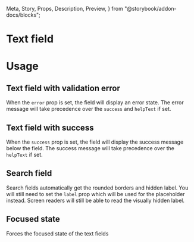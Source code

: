   Meta,
  Story,
  Props,
  Description,
  Preview,
} from "@storybook/addon-docs/blocks";

<Meta title="Forms/Text field" component={TextField} />

# Text field

<Description of={TextField} />

<Preview withToolbar>
  <Story name="Text field">
    <TextField label="Name" required helpText="Help me out" />
  </Story>
</Preview>

<Props of={TextField} />

# Usage

## Text field with validation error

When the `error` prop is set, the field will display an error state. The error message
will take precedence over the `success` and `helpText` if set.

<Preview>
  <Story name="Text field with validation error">
    <TextField
      label="Name"
      error="Name can't be empty"
      success="Saved" // not shown
      helpText="Help me out" // not shown
      required
    />
  </Story>
</Preview>

## Text field with success

When the `success` prop is set, the field will display the success message below the
field. The success message will take precedence over the `helpText` if set.

<Preview>
  <Story name="Text field with success">
    <TextField
      label="Name"
      success="Saved"
      helpText="Help me out" // not shown
    />
  </Story>
</Preview>

## Search field

Search fields automatically get the rounded borders and hidden label. You will still need
to set the `label` prop which will be used for the placeholder instead. Screen readers
will still be able to read the visually hidden label.

<Preview>
  <Story name="Search field">
    <TextField type="search" label="Search" />
  </Story>
</Preview>

## Focused state

Forces the focused state of the text fields

<Preview>
  <Story name="Focused">
    <div className="flex flex-col justify-around h-1">
      <TextField label="Name" focused />
      <TextField label="Name" error="Bad news" focused />
      <TextField type="search" label="Search" focused />
    </div>
  </Story>
</Preview>
